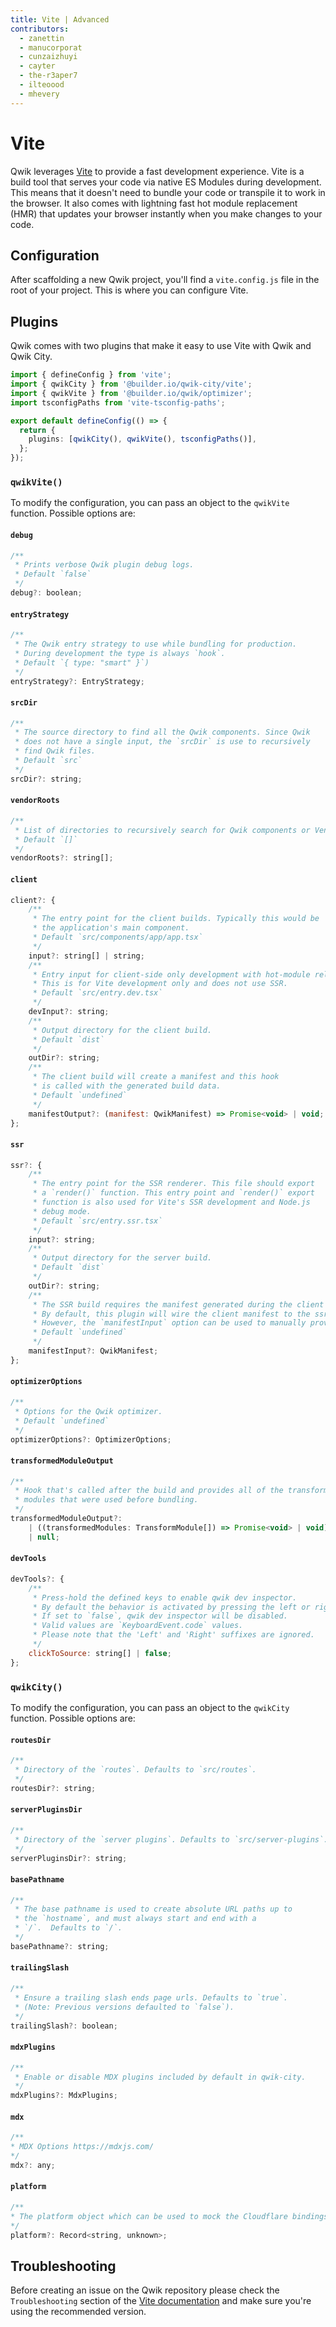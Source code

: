 ```yaml
---
title: Vite | Advanced
contributors:
  - zanettin
  - manucorporat
  - cunzaizhuyi
  - cayter
  - the-r3aper7
  - ilteoood
  - mhevery
---
```


# Vite

Qwik leverages [Vite](https://vitejs.dev/) to provide a fast development experience. Vite is a build tool that serves your code via native ES Modules during development.
This means that it doesn't need to bundle your code or transpile it to work in the browser. It also comes with lightning fast hot module replacement (HMR) that updates your browser instantly when you make changes to your code.

## Configuration

After scaffolding a new Qwik project, you'll find a `vite.config.js` file in the root of your project. This is where you can configure Vite.

## Plugins

Qwik comes with two plugins that make it easy to use Vite with Qwik and Qwik City.

```ts title="vite.config.ts"
import { defineConfig } from 'vite';
import { qwikCity } from '@builder.io/qwik-city/vite';
import { qwikVite } from '@builder.io/qwik/optimizer';
import tsconfigPaths from 'vite-tsconfig-paths';

export default defineConfig(() => {
  return {
    plugins: [qwikCity(), qwikVite(), tsconfigPaths()],
  };
});
```

### `qwikVite()`

To modify the configuration, you can pass an object to the `qwikVite` function. Possible options are:

#### `debug`

```js
/**
 * Prints verbose Qwik plugin debug logs.
 * Default `false`
 */
debug?: boolean;
```

#### `entryStrategy`

```js
/**
 * The Qwik entry strategy to use while bundling for production.
 * During development the type is always `hook`.
 * Default `{ type: "smart" }`)
 */
entryStrategy?: EntryStrategy;
```

#### `srcDir`

```js
/**
 * The source directory to find all the Qwik components. Since Qwik
 * does not have a single input, the `srcDir` is use to recursively
 * find Qwik files.
 * Default `src`
 */
srcDir?: string;
```

#### `vendorRoots`

```js
/**
 * List of directories to recursively search for Qwik components or Vendors.
 * Default `[]`
 */
vendorRoots?: string[];
```

#### `client`

```js
client?: {
    /**
     * The entry point for the client builds. Typically this would be
     * the application's main component.
     * Default `src/components/app/app.tsx`
     */
    input?: string[] | string;
    /**
     * Entry input for client-side only development with hot-module reloading.
     * This is for Vite development only and does not use SSR.
     * Default `src/entry.dev.tsx`
     */
    devInput?: string;
    /**
     * Output directory for the client build.
     * Default `dist`
     */
    outDir?: string;
    /**
     * The client build will create a manifest and this hook
     * is called with the generated build data.
     * Default `undefined`
     */
    manifestOutput?: (manifest: QwikManifest) => Promise<void> | void;
};
```

#### `ssr`

```js
ssr?: {
    /**
     * The entry point for the SSR renderer. This file should export
     * a `render()` function. This entry point and `render()` export
     * function is also used for Vite's SSR development and Node.js
     * debug mode.
     * Default `src/entry.ssr.tsx`
     */
    input?: string;
    /**
     * Output directory for the server build.
     * Default `dist`
     */
    outDir?: string;
    /**
     * The SSR build requires the manifest generated during the client build.
     * By default, this plugin will wire the client manifest to the ssr build.
     * However, the `manifestInput` option can be used to manually provide a manifest.
     * Default `undefined`
     */
    manifestInput?: QwikManifest;
};
```

#### `optimizerOptions`

```js
/**
 * Options for the Qwik optimizer.
 * Default `undefined`
 */
optimizerOptions?: OptimizerOptions;
```

#### `transformedModuleOutput`

```js
/**
 * Hook that's called after the build and provides all of the transformed
 * modules that were used before bundling.
 */
transformedModuleOutput?:
    | ((transformedModules: TransformModule[]) => Promise<void> | void)
    | null;
```

#### `devTools`

```js
devTools?: {
    /**
     * Press-hold the defined keys to enable qwik dev inspector.
     * By default the behavior is activated by pressing the left or right `Alt` key.
     * If set to `false`, qwik dev inspector will be disabled.
     * Valid values are `KeyboardEvent.code` values.
     * Please note that the 'Left' and 'Right' suffixes are ignored.
     */
    clickToSource: string[] | false;
};
```

### `qwikCity()`

To modify the configuration, you can pass an object to the `qwikCity` function. Possible options are:

#### `routesDir`

```js
/**
 * Directory of the `routes`. Defaults to `src/routes`.
 */
routesDir?: string;
```

#### `serverPluginsDir`

```js
/**
 * Directory of the `server plugins`. Defaults to `src/server-plugins`.
 */
serverPluginsDir?: string;
```

#### `basePathname`

```js
/**
 * The base pathname is used to create absolute URL paths up to
 * the `hostname`, and must always start and end with a
 * `/`.  Defaults to `/`.
 */
basePathname?: string;
```

#### `trailingSlash`

```js
/**
 * Ensure a trailing slash ends page urls. Defaults to `true`.
 * (Note: Previous versions defaulted to `false`).
 */
trailingSlash?: boolean;
```

#### `mdxPlugins`

```js
/**
 * Enable or disable MDX plugins included by default in qwik-city.
 */
mdxPlugins?: MdxPlugins;
```

#### `mdx`

```js
/**
* MDX Options https://mdxjs.com/
*/
mdx?: any;
```

#### `platform`

```js
/**
* The platform object which can be used to mock the Cloudflare bindings.
*/
platform?: Record<string, unknown>;
```

## Troubleshooting

Before creating an issue on the Qwik repository please check the `Troubleshooting` section of the [Vite documentation](https://vitejs.dev/guide/troubleshooting.html) and make sure you're using the recommended version.
